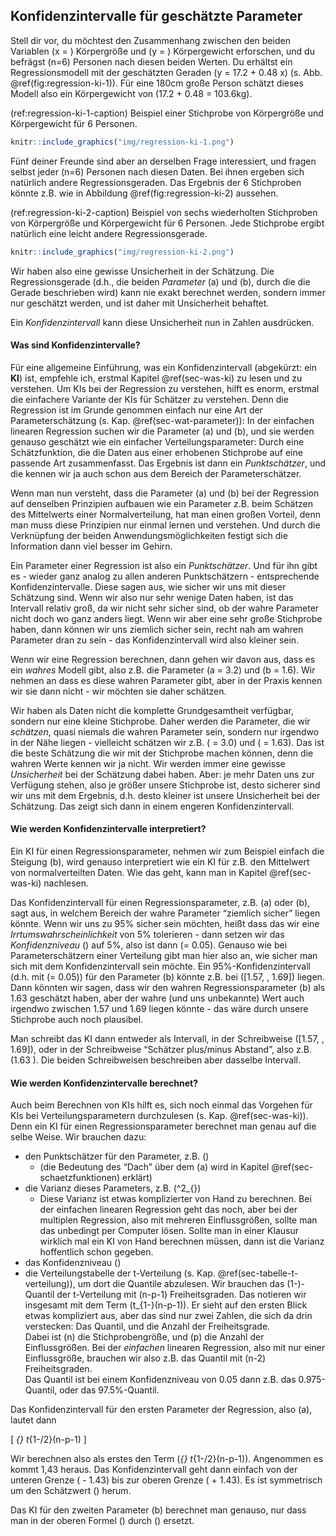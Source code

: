## Konfidenzintervalle für geschätzte Parameter

Stell dir vor, du möchtest den Zusammenhang zwischen den beiden Variablen \(x = \) Körpergröße und \(y = \) Körpergewicht erforschen, und du befrägst \(n=6\) Personen nach diesen beiden Werten. Du erhältst ein Regressionsmodell mit der geschätzten Geraden \(y = 17.2 + 0.48 \cdot x\) (s. Abb. \@ref(fig:regression-ki-1)). Für eine 180cm große Person schätzt dieses Modell also ein Körpergewicht von \(17.2 + 0.48 \cdot 180 = 103.6kg\).

(ref:regression-ki-1-caption) Beispiel einer Stichprobe von Körpergröße und Körpergewicht für 6 Personen.

```r
knitr::include_graphics("img/regression-ki-1.png")
```

Fünf deiner Freunde sind aber an derselben Frage interessiert, und fragen selbst jeder \(n=6\) Personen nach diesen Daten. Bei ihnen ergeben sich natürlich andere Regressionsgeraden. Das Ergebnis der 6 Stichproben könnte z.B. wie in Abbildung \@ref(fig:regression-ki-2) aussehen.

(ref:regression-ki-2-caption) Beispiel von sechs wiederholten Stichproben von Körpergröße und Körpergewicht für 6 Personen. Jede Stichprobe ergibt natürlich eine leicht andere Regressionsgerade.

```r
knitr::include_graphics("img/regression-ki-2.png")
```

Wir haben also eine gewisse Unsicherheit in der Schätzung. Die Regressionsgerade (d.h., die beiden *Parameter* \(a\) und \(b\), durch die die Gerade beschrieben wird) kann nie exakt berechnet werden, sondern immer nur geschätzt werden, und ist daher mit Unsicherheit behaftet.

Ein *Konfidenzintervall* kann diese Unsicherheit nun in Zahlen ausdrücken.

#### Was sind Konfidenzintervalle? {-}

Für eine allgemeine Einführung, was ein Konfidenzintervall (abgekürzt: ein **KI**) ist, empfehle ich, erstmal Kapitel \@ref(sec-was-ki) zu lesen und zu verstehen. Um KIs bei der Regression zu verstehen, hilft es enorm, erstmal die einfachere Variante der KIs für Schätzer zu verstehen. Denn die Regression ist im Grunde genommen einfach nur eine Art der Parameterschätzung (s. Kap. \@ref(sec-wat-parameter)): In der einfachen linearen Regression suchen wir die Parameter \(a\) und \(b\), und sie werden genauso geschätzt wie ein einfacher Verteilungsparameter: Durch eine Schätzfunktion, die die Daten aus einer erhobenen Stichprobe auf eine passende Art zusammenfasst. Das Ergebnis ist dann ein *Punktschätzer*, und die kennen wir ja auch schon aus dem Bereich der Parameterschätzer.

Wenn man nun versteht, dass die Parameter \(a\) und \(b\) bei der Regression auf denselben Prinzipien aufbauen wie ein Parameter z.B. beim Schätzen des Mittelwerts einer Normalverteilung, hat man einen großen Vorteil, denn man muss diese Prinzipien nur einmal lernen und verstehen. Und durch die Verknüpfung der beiden Anwendungsmöglichkeiten festigt sich die Information dann viel besser im Gehirn.

Ein Parameter einer Regression ist also ein *Punktschätzer*. Und für ihn gibt es - wieder ganz analog zu allen anderen Punktschätzern - entsprechende Konfidenzintervalle. Diese sagen aus, wie sicher wir uns mit dieser Schätzung sind. Wenn wir also nur sehr wenige Daten haben, ist das Intervall relativ groß, da wir nicht sehr sicher sind, ob der wahre Parameter nicht doch wo ganz anders liegt. Wenn wir aber eine sehr große Stichprobe haben, dann können wir uns ziemlich sicher sein, recht nah am wahren Parameter dran zu sein - das Konfidenzintervall wird also kleiner sein.

Wenn wir eine Regression berechnen, dann gehen wir davon aus, dass es ein *wahres* Modell gibt, also z.B. die Parameter \(a = 3.2\) und \(b = 1.6\). Wir nehmen an dass es diese wahren Parameter gibt, aber in der Praxis kennen wir sie dann nicht - wir möchten sie daher schätzen.

Wir haben als Daten nicht die komplette Grundgesamtheit verfügbar, sondern nur eine kleine Stichprobe. Daher werden die Parameter, die wir *schätzen*, quasi niemals die wahren Parameter sein, sondern nur irgendwo in der Nähe liegen - vielleicht schätzen wir z.B. \(\hat{a} = 3.0\) und \(\hat{b} = 1.63\). Das ist die beste Schätzung die wir mit der Stichprobe machen können, denn die wahren Werte kennen wir ja nicht. Wir werden immer eine gewisse *Unsicherheit* bei der Schätzung dabei haben. Aber: je mehr Daten uns zur Verfügung stehen, also je größer unsere Stichprobe ist, desto sicherer sind wir uns mit dem Ergebnis, d.h. desto kleiner ist unsere Unsicherheit bei der Schätzung. Das zeigt sich dann in einem engeren Konfidenzintervall.

#### Wie werden Konfidenzintervalle interpretiert? {-}

Ein KI für einen Regressionsparameter, nehmen wir zum Beispiel einfach die Steigung \(b\), wird genauso interpretiert wie ein KI für z.B. den Mittelwert von normalverteilten Daten. Wie das geht, kann man in Kapitel \@ref(sec-was-ki) nachlesen.

Das Konfidenzintervall für einen Regressionsparameter, z.B. \(a\) oder \(b\), sagt aus, in welchem Bereich der wahre Parameter "ziemlich sicher" liegen könnte. Wenn wir uns zu 95% sicher sein möchten, heißt dass das wir eine *Irrtumswahrscheinlichkeit* von 5% tolerieren - dann setzen wir das *Konfidenzniveau* \(\alpha\) auf 5%, also ist dann \(\alpha = 0.05\). Genauso wie bei Parameterschätzern einer Verteilung gibt man hier also an, wie sicher man sich mit dem Konfidenzintervall sein möchte. Ein 95%-Konfidenzintervall (d.h. mit \(\alpha = 0.05\)) für den Parameter \(b\) könnte z.B. bei \([1.57, \, 1.69]\) liegen. Dann könnten wir sagen, dass wir den wahren Regressionsparameter \(b\) als 1.63 geschätzt haben, aber der wahre (und uns unbekannte) Wert auch irgendwo zwischen 1.57 und 1.69 liegen könnte - das wäre durch unsere Stichprobe auch noch plausibel.

Man schreibt das KI dann entweder als Intervall, in der Schreibweise \([1.57, \, 1.69]\), oder in der Schreibweise "Schätzer plus/minus Abstand", also z.B. \(1.63 \pm 0.06\). Die beiden Schreibweisen beschreiben aber dasselbe Intervall.

#### Wie werden Konfidenzintervalle berechnet? {-}

Auch beim Berechnen von KIs hilft es, sich noch einmal das Vorgehen für KIs bei Verteilungsparametern durchzulesen (s. Kap. \@ref(sec-was-ki)). Denn ein KI für einen Regressionsparameter berechnet man genau auf die selbe Weise. Wir brauchen dazu:

- den Punktschätzer für den Parameter, z.B. \(\hat{a}\)
    - (die Bedeutung des "Dach" über dem \(a\) wird in Kapitel \@ref(sec-schaetzfunktionen) erklärt)
- die Varianz dieses Parameters, z.B. \(\sigma^2_{\hat{a}}\)
    - Diese Varianz ist etwas komplizierter von Hand zu berechnen. Bei der einfachen linearen Regression geht das noch, aber bei der multiplen Regression, also mit mehreren Einflussgrößen, sollte man das unbedingt per Computer lösen. Sollte man in einer Klausur wirklich mal ein KI von Hand berechnen müssen, dann ist die Varianz hoffentlich schon gegeben.
- das Konfidenzniveau \(\alpha\)
- die Verteilungstabelle der t-Verteilung (s. Kap. \@ref(sec-tabelle-t-verteilung)), um dort die Quantile abzulesen. Wir brauchen das \(1-\frac{\alpha}{2}\)-Quantil der t-Verteilung mit \(n-p-1\) Freiheitsgraden. Das notieren wir insgesamt mit dem Term \(t_{1-\frac{\alpha}{2}}(n-p-1)\). Er sieht auf den ersten Blick etwas kompliziert aus, aber das sind nur zwei Zahlen, die sich da drin verstecken: Das Quantil, und die Anzahl der Freiheitsgrade.  
Dabei ist \(n\) die Stichprobengröße, und \(p\) die Anzahl der Einflussgrößen. Bei der *einfachen* linearen Regression, also mit nur einer Einflussgröße, brauchen wir also z.B. das Quantil mit \(n-2\) Freiheitsgraden.  
Das Quantil ist bei einem Konfidenzniveau von 0.05 dann z.B. das 0.975-Quantil, oder das 97.5%-Quantil.

Das Konfidenzintervall für den ersten Parameter der Regression, also \(a\), lautet dann

\[ \hat{a} \pm \hat{\sigma}_{\hat{a}} \cdot t_{1-\alpha/2}(n-p-1) \]

Wir berechnen also als erstes den Term \(\hat{\sigma}_{\hat{a}} \cdot t_{1-\alpha/2}(n-p-1)\). Angenommen es kommt 1,43 heraus. Das Konfidenzintervall geht dann einfach von der unteren Grenze \(\hat{a} - 1.43\) bis zur oberen Grenze \(\hat{a} + 1.43\). Es ist symmetrisch um den Schätzwert \(\hat{a}\) herum.

Das KI für den zweiten Parameter \(b\) berechnet man genauso, nur dass man in der oberen Formel \(\hat{a}\) durch \(\hat{b}\) ersetzt.
